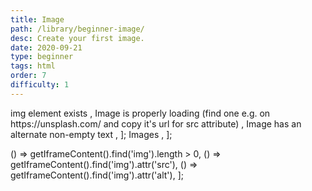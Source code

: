 ```yaml
---
title: Image
path: /library/beginner-image/
desc: Create your first image.
date: 2020-09-21
type: beginner
tags: html
order: 7
difficulty: 1
---
```



  <Text size="small" color="#FAFAFA">
    img element exists
  </Text>,
  <Text size="small" color="#FAFAFA">
    Image is properly loading (find one e.g. on https://unsplash.com/ and copy
    it's url for src attribute)
  </Text>,
  <Text size="small" color="#FAFAFA">
    Image has an alternate non-empty text
  </Text>,
];
  <Link size="small" href="https://www.w3schools.com/html/html_images.asp">
    Images
  </Link>,
];

  () => getIframeContent().find('img').length > 0,
  () => getIframeContent().find('img').attr('src'),
  () => getIframeContent().find('img').attr('alt'),
];

<Post>
  <CodeEditor
    tasks={tasksListData}
    help={helpListData}
    tabs={tabs}
    tests={tests}
    result={`Image is displayed on the screen and has an alternate non-empty text.`}
    next="beginner-list-of-friends"
  />
</Post>
